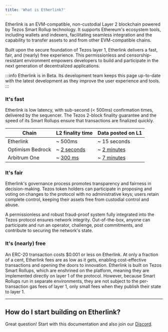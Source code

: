 ```yaml
---
title: 'What is Etherlink?'
---
```



Etherlink is an EVM-compatible, non-custodial Layer 2 blockchain powered by Tezos Smart Rollup technology.
It supports Ethereum's ecosystem tools, including wallets and indexers, facilitating seamless integration and the capability to transfer assets to and from other EVM-compatible chains.

Built upon the secure foundation of Tezos layer 1, Etherlink delivers a fast, fair, and (nearly) free experience.
This permissionless and censorship-resistant environment empowers developers to build and participate in the next generation of decentralized applications.

:::info
Etherlink is in Beta.
Its development team keeps this page up-to-date with the latest development as they improve the user experience and tools.
:::

### It's fast

Etherlink is low latency, with sub-second (< 500ms) confirmation times, delivered by the sequencer.
The Tezos 2-block finality guarantee and the speed of its Smart Rollups ensure that transactions are finalized quickly.

Chain | L2 finality time | Data posted on L1
--- | --- | ---
Etherlink | ~ 500ms | ~ 15 seconds
Optimism Bedrock | ~ [2 seconds](https://community.optimism.io/docs/developers/build/differences/#blocks) | ~ [2 minutes](https://optimistic.etherscan.io/batches)
Arbitrum One | ~ [300 ms](https://arbiscan.io/) | ~ [7 minutes](https://arbiscan.io/batches)

### It's fair

Etherlink's governance process promotes transparency and fairness in decision-making.
Tezos token holders can participate in proposing and voting on changes to the protocol with no administrative keys; users retain complete control, keeping their assets free from custodial control and abuse.

A permissionless and robust fraud-proof system fully integrated into the Tezos protocol ensures network integrity.
Out-of-the-box, anyone can participate and run an operator, challenge, post commitments, and contribute to securing the network's state.

### It's (nearly) free

An ERC-20 transaction costs $0.001 or less on Etherlink.
At only a fraction of a cent, Etherlink fees are as low as it gets, enabling cost-effective transactions and opening the doors to innovation.
Etherlink is built on Tezos Smart Rollups, which are enshrined on the platform, meaning they are implemented directly on layer 1 of the protocol.
However, because Smart Rollups run in separate environments, they are not subject to the per-transaction gas fees of layer 1, only small fees when they publish their state to layer 1.

***

## How do I start building on Etherlink?

Great question! Start with this documentation and also join our [Discord](https://discord.gg/etherlink).
